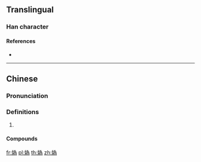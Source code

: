 {{character info/new}}
{{also|妫|嬀}}
==Translingual==

===Han character===
{{Han char|rn=38|rad=女|as=09|sn=12|four=42427|canj=VIKF|ids=⿰女為}}

====References====
* {{Han ref|kx=0267.361|hdz=21068.180|uh=5AAF|ud=23215|bh=D8B5|bd=55477}}

----

==Chinese==
{{zh-forms|s=妫|t2=嬀}}
{{zh-wp|zh:媯姓}}

===Pronunciation===
{{zh-pron
|m=guī
|c=gwai1
|mc=
|oc=y
|cat=
}}

===Definitions===
{{zh-hanzi}}

# {{surname|lang=zh}}

====Compounds====
{{zh-der|息媯|媯汭|媯河}}

[[fr:媯]]
[[pl:媯]]
[[th:媯]]
[[zh:媯]]